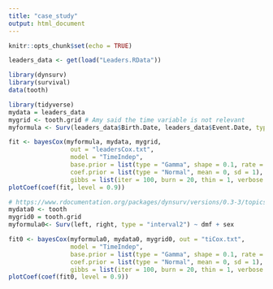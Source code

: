 ```yaml
---
title: "case_study"
output: html_document
---
```


```r
knitr::opts_chunk$set(echo = TRUE)
```

```r
leaders_data <- get(load("Leaders.RData"))
```

```r
library(dynsurv)
library(survival)
data(tooth)
```


```r
library(tidyverse)
mydata = leaders_data
mygrid <- tooth.grid # Amy said the time variable is not relevant
myformula <- Surv(leaders_data$Birth.Date, leaders_data$Event.Date, type = "interval2") ~ leaders_data$Birth.Date + leaders_data$Type
```

```r
fit <- bayesCox(myformula, mydata, mygrid, 
                 out = "leadersCox.txt", 
                 model = "TimeIndep", 
                 base.prior = list(type = "Gamma", shape = 0.1, rate = 0.1),    
                 coef.prior = list(type = "Normal", mean = 0, sd = 1),  
                 gibbs = list(iter = 100, burn = 20, thin = 1, verbose = TRUE, nReport = 5))
plotCoef(coef(fit, level = 0.9))
```
```r
# https://www.rdocumentation.org/packages/dynsurv/versions/0.3-3/topics/bayesCox
mydata0 <- tooth
mygrid0 = tooth.grid
myformula0<- Surv(left, right, type = "interval2") ~ dmf + sex
```

```r
fit0 <- bayesCox(myformula0, mydata0, mygrid0, out = "tiCox.txt",
                 model = "TimeIndep",
                 base.prior = list(type = "Gamma", shape = 0.1, rate = 0.1),
                 coef.prior = list(type = "Normal", mean = 0, sd = 1),
                 gibbs = list(iter = 100, burn = 20, thin = 1, verbose = TRUE, nReport = 5))
plotCoef(coef(fit0, level = 0.9))
```
